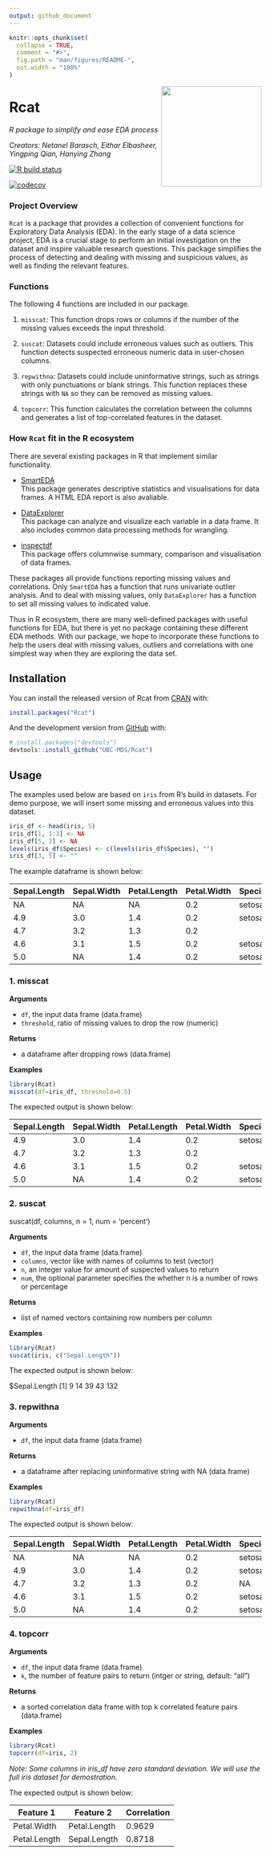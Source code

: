 ```yaml
---
output: github_document
---
```


<!-- README.md is generated from README.Rmd. Please edit that file -->

```r
knitr::opts_chunk$set(
  collapse = TRUE,
  comment = "#>",
  fig.path = "man/figures/README-",
  out.width = "100%"
)
```

<img src="img/r_logo.jpg" width="200" align = "right">

# Rcat

*R package to simplify and ease EDA process*

*Creators: Netanel Barasch, Eithar Elbasheer, Yingping Qian, Hanying Zhang*

<!-- badges: start -->
[![R build status](https://github.com/UBC-MDS/Rcat/workflows/R-CMD-check/badge.svg)](https://github.com/UBC-MDS/Rcat/actions)
<!-- badges: end -->

[![codecov](https://codecov.io/gh/UBC-MDS/Rcat/branch/master/graph/badge.svg)](https://codecov.io/gh/UBC-MDS/Rcat)

### Project Overview
`Rcat` is a package that provides a collection of convenient functions for Exploratory Data Analysis (EDA). In the early stage of a data science project, EDA is a crucial stage to perform an initial investigation on the dataset and inspire valuable research questions. This package simplifies the process of detecting and dealing with missing and suspicious values, as well as finding the relevant features. 

### Functions
The following 4 functions are included in our package.

1. `misscat`: This function drops rows or columns if the number of the missing values exceeds the input threshold.

2. `suscat`: Datasets could include erroneous values such as outliers. This function detects suspected erroneous numeric data in user-chosen columns.

3. `repwithna`: Datasets could include uninformative strings, such as strings with only punctuations or blank strings. This function replaces these strings with `NA` so they can be removed as missing values.
        
4. `topcorr`: This function calculates the correlation between the columns and generates a list of top-correlated features in the dataset. 

### How `Rcat` fit in the R ecosystem
There are several existing packages in R that implement similar functionality. 

- [SmartEDA](https://cran.r-project.org/web/packages/SmartEDA/index.html)  
This package generates descriptive statistics and visualisations for data frames. A HTML EDA report is also avaliable.

- [DataExplorer](https://cran.r-project.org/web/packages/DataExplorer/index.html)  
This package can analyze and visualize each variable in a data frame. It also includes common data processing methods for wrangling.

- [inspectdf](https://cran.r-project.org/web/packages/inspectdf/index.html)  
This package offers columnwise summary, comparison and visualisation of data frames.

These packages all provide functions reporting missing values and correlations. Only `SmartEDA` has a function that runs univariate outlier analysis. And to deal with missing values, only `DataExplorer` has a function to set all missing values to indicated value.

Thus in R ecosystem, there are many well-defined packages with useful functions for EDA, but there is yet no package containing these different EDA methods. With our package, we hope to incorporate these functions to help the users deal with missing values, outliers and correlations with one simplest way when they are exploring the data set.

## Installation

You can install the released version of Rcat from [CRAN](https://CRAN.R-project.org) with:

``` r
install.packages("Rcat")
```

And the development version from [GitHub](https://github.com/) with:

``` r
# install.packages("devtools")
devtools::install_github("UBC-MDS/Rcat")
```

## Usage

The examples used below are based on `iris` from R's build in datasets. For demo purpose, we will insert some missing and erroneous values into this dataset. 

``` r
iris_df <- head(iris, 5)
iris_df[1, 1:3] <- NA
iris_df[5, 2] <- NA
levels(iris_df$Species) <- c(levels(iris_df$Species), "")
iris_df[3, 5] <- ""
```
The example dataframe is shown below:

|Sepal.Length|Sepal.Width|Petal.Length|Petal.Width|Species|
|---|---|---|---|---|
|NA |NA |NA |0.2|setosa|
|4.9|3.0 |1.4 |0.2|setosa|
|4.7 |3.2 |1.3 |0.2||
|4.6 |3.1|1.5|0.2|setosa|
|5.0 |NA|1.4|0.2|setosa|

### 1. misscat

**Arguments**

- `df`, the input data frame (data.frame)
- `threshold`, ratio of missing values to drop the row (numeric)

**Returns**

- a dataframe after dropping rows (data.frame)

**Examples**

``` r
library(Rcat)
misscat(df=iris_df, threshold=0.5)
```
The expected output is shown below:

|Sepal.Length|Sepal.Width|Petal.Length|Petal.Width|Species|
|---|---|---|---|---|
|4.9|3.0 |1.4 |0.2|setosa|
|4.7 |3.2 |1.3 |0.2||
|4.6 |3.1|1.5|0.2|setosa|
|5.0 |NA|1.4|0.2|setosa|

### 2. suscat

suscat(df, columns, n = 1, num = 'percent')

**Arguments**

- `df`, the input data frame (data.frame)
- `columns`, vector like with names of columns to test (vector)
- `n`, an integer value for amount of suspected values to return
- `num`, the optional parameter specifies the whether n is a number of rows or percentage

**Returns**

- list of named vectors containing row numbers per column

**Examples**

``` r
library(Rcat)
suscat(iris, c("Sepal.Length"))
```

The expected output is shown below:

$Sepal.Length
[1]   9  14  39  43 132

### 3. repwithna

**Arguments**

- `df`, the input data frame (data.frame)

**Returns**

- a dataframe after replacing uninformative string with NA (data.frame)

**Examples**

``` r
library(Rcat)
repwithna(df=iris_df)
```

The expected output is shown below:

|Sepal.Length|Sepal.Width|Petal.Length|Petal.Width|Species|
|---|---|---|---|---|
|NA |NA |NA |0.2|setosa|
|4.9|3.0 |1.4 |0.2|setosa|
|4.7 |3.2 |1.3 |0.2|NA|
|4.6 |3.1|1.5|0.2|setosa|
|5.0 |NA|1.4|0.2|setosa|

### 4. topcorr

**Arguments**

- `df`, the input data frame (data.frame)
- `k`, the number of feature pairs to return (intger or string, default: "all")

**Returns**

- a sorted correlation data frame with top k correlated feature pairs (data.frame)

**Examples**

``` r
library(Rcat)
topcorr(df=iris, 2)
```

*Note: Some columns in iris_df have zero standard deviation. We will use the full iris dataset for demostration.*

The expected output is shown below:

|Feature 1|Feature 2|Correlation|
|---|---|---|
|Petal.Width|Petal.Length|0.9629|
|Petal.Length|Sepal.Length|0.8718|
